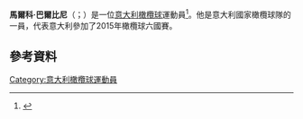 '''馬爾科·巴爾比尼'''（{{lang-it|Marco Barbini}}；{{bd|1990年|10月16日}}）是一位[[意大利|意大利]][[橄欖球|橄欖球]]運動員<ref>{{citeweb|url = http://www.espn.co.uk/six-nations-2015/rugby/story/253073.html|title=Italy name four uncapped backs in Six Nations squad|date=15 January 2015|work=ESPN|accessdate=21 January 2015}}</ref>。他是意大利國家橄欖球隊的一員，代表意大利參加了2015年橄欖球六國賽。
==參考資料==
{{Reflist}}
[[Category:意大利橄欖球運動員|Category:意大利橄欖球運動員]]